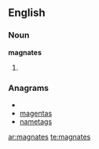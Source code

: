 ==English==

===Noun===
'''magnates'''

# {{plural of|[[magnate]]}}

===Anagrams===
* {{alphagram|aaegmnst}}
* [[magentas#English|magentas]]
* [[nametags#English|nametags]]

[[ar:magnates]]
[[te:magnates]]